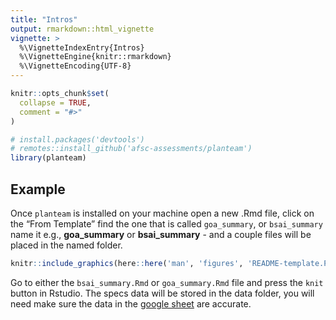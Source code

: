 ```yaml
---
title: "Intros"
output: rmarkdown::html_vignette
vignette: >
  %\VignetteIndexEntry{Intros}
  %\VignetteEngine{knitr::rmarkdown}
  %\VignetteEncoding{UTF-8}
---
```


```r
knitr::opts_chunk$set(
  collapse = TRUE,
  comment = "#>"
)
```

```r
# install.packages('devtools')
# remotes::install_github('afsc-assessments/planteam')
library(planteam)
```

## Example

Once `planteam` is installed on your machine open a new .Rmd file, click on
the “From Template” find the one that is called `goa_summary`, or `bsai_summary` name it e.g., **goa_summary** or **bsai_summary** - and a couple files will be placed in the named folder. 

```r
knitr::include_graphics(here::here('man', 'figures', 'README-template.PNG'))
```

Go to either the `bsai_summary.Rmd` or `goa_summary.Rmd` file and press the `knit` button in Rstudio.
The specs data will be stored in the data folder, you will need make sure the data in the [google sheet](https://docs.google.com/spreadsheets/d/1uHmCuY3GXfSBCbsP61nAQeATBfoslXeS3PQNLlioWIk/edit#gid=1812144961) are accurate. 

